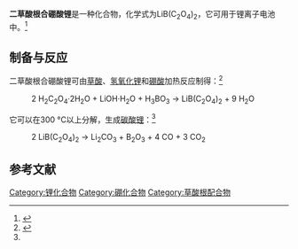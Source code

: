 {{Chembox
| Name = 
| NameEn = 
| ImageFile = LiBOB.svg
|  ImageSize = 
|  ImageAlt = 
| IUPACName = 
| IUPACNameZh = 
| OtherNames = LiBOB<br>双草酸硼酸锂
| Section1 = {{Chembox Identifiers
|   CASNo = 244761-29-3
|   CASNo_Ref = {{cascite|correct|CAS}}
|   PubChem = 23677815
|   SMILES =  }}
| Section2 = {{Chembox Properties
|   Formula = LiB(C<sub>2</sub>O<sub>4</sub>)<sub>2</sub>
|   MolarMass = 193.79
|   Appearance = 白色固体<ref name=Yu />
|   Density = 
|   MeltingPt = 290 °C（分解）
|   Solubility = 水解
|   SolubleOther = 可溶于{{le|碳酸丙烯酯|Propylene carbonate}}<ref>{{cite journal|journal=Journal of Nanoscience and Nanotechnology|volume=16|issue=10|language=en|date=2016-10-01|pages=10583–10587|doi=10.1166/jnn.2016.13199|url=http://openurl.ingenta.com/content/xref?genre=article&issn=1533-4880&volume=16&issue=10&spage=10583|title=Surface Film Formation on Graphite in Propylene Carbonate Solution Containing Lithium Bis(oxalate)Borate|accessdate=2020-11-20|author=Hee-Youb Song, Soon-Ki Jeong}}</ref> }}
| Section3 = {{Chembox Hazards
|   MainHazards = 
|   FlashPt = 
|   Autoignition =  }}
}}
'''二草酸根合硼酸锂'''是一种化合物，化学式为LiB(C<sub>2</sub>O<sub>4</sub>)<sub>2</sub>，它可用于锂离子电池中。<ref>{{cite journal|journal=Electrochemical and Solid-State Letters|volume=5|issue=1|language=en|date=2002|pages=A26|doi=10.1149/1.1426042|url=https://iopscience.iop.org/article/10.1149/1.1426042|title=LiBOB as Salt for Lithium-Ion Batteries:A Possible Solution for High Temperature Operation|accessdate=2020-11-20|author=Kang Xu, Shengshui Zhang, T. Richard Jow, Wu Xu, C. Austen Angell}}</ref>

==制备与反应==

二草酸根合硼酸锂可由[[草酸|草酸]]、[[氢氧化锂|氢氧化锂]]和[[硼酸|硼酸]]加热反应制得：<ref name=Yu>{{cite journal|journal=Electrochemical and Solid-State Letters|volume=9|issue=1|language=en|date=2006|pages=A1|doi=10.1149/1.2128122|url=https://iopscience.iop.org/article/10.1149/1.2128122|title=The Electrochemical Characterization of Lithium Bis(oxalato)borate Synthesized by a Novel Method|accessdate=2020-11-20|author=Bi-Tao Yu, Wei-Hua Qiu, Fu-Shen Li, Guo-Xiang Xu}}</ref>
: 2 H<sub>2</sub>C<sub>2</sub>O<sub>4</sub>·2H<sub>2</sub>O + LiOH·H<sub>2</sub>O + H<sub>3</sub>BO<sub>3</sub> → LiB(C<sub>2</sub>O<sub>4</sub>)<sub>2</sub> + 9 H<sub>2</sub>O

它可以在300 °C以上分解，生成[[碳酸锂|碳酸锂]]：<ref name=Yu />
: 2 LiB(C<sub>2</sub>O<sub>4</sub>)<sub>2</sub> → Li<sub>2</sub>CO<sub>3</sub> + B<sub>2</sub>O<sub>3</sub> + 4 CO + 3 CO<sub>2</sub>
==参考文献==
{{reflist}}

[[Category:锂化合物|Category:锂化合物]]
[[Category:硼化合物|Category:硼化合物]]
[[Category:草酸根配合物|Category:草酸根配合物]]